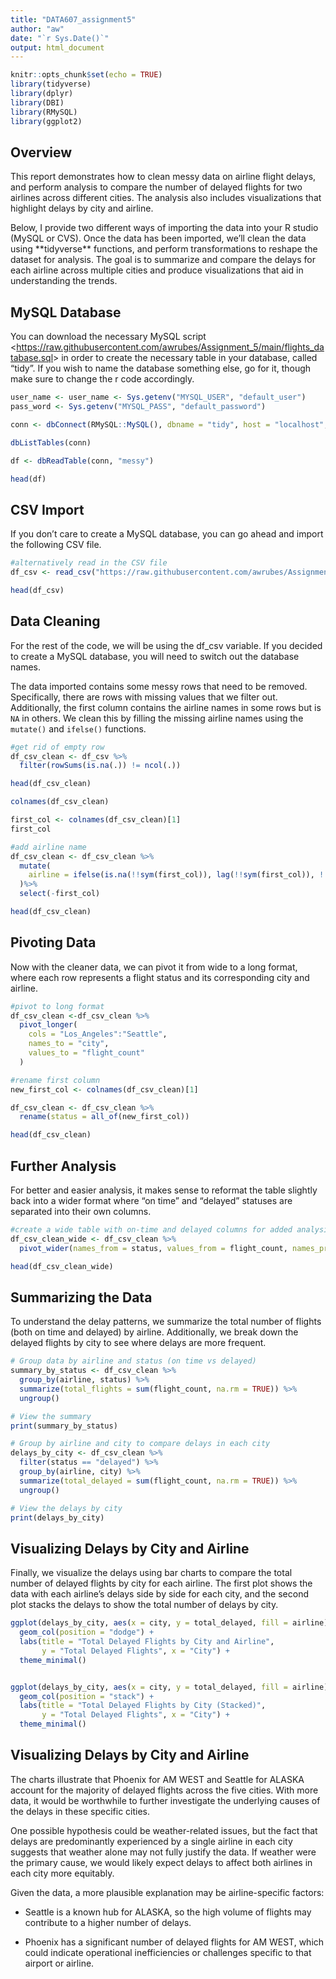 ```yaml
---
title: "DATA607_assignment5"
author: "aw"
date: "`r Sys.Date()`"
output: html_document
---
```


```r
knitr::opts_chunk$set(echo = TRUE)
library(tidyverse)
library(dplyr)
library(DBI)
library(RMySQL)
library(ggplot2)
```

## Overview

This report demonstrates how to clean messy data on airline flight delays, and perform analysis to compare the number of delayed flights for two airlines across different cities. The analysis also includes visualizations that highlight delays by city and airline.

Below, I provide two different ways of importing the data into your R studio (MySQL or CVS). Once the data has been imported, we'll clean the data using \*\*tidyverse\*\* functions, and perform transformations to reshape the dataset for analysis. The goal is to summarize and compare the delays for each airline across multiple cities and produce visualizations that aid in understanding the trends.

## MySQL Database

You can download the necessary MySQL script \<[https://raw.githubusercontent.com/awrubes/Assignment_5/main/flights_database.sql](https://raw.githubusercontent.com/awrubes/Assignment_5/refs/heads/main/flights_database.sql){.uri}\> in order to create the necessary table in your database, called "tidy". If you wish to name the database something else, go for it, though make sure to change the r code accordingly.

```r

user_name <- user_name <- Sys.getenv("MYSQL_USER", "default_user")
pass_word <- Sys.getenv("MYSQL_PASS", "default_password")

conn <- dbConnect(RMySQL::MySQL(), dbname = "tidy", host = "localhost", user = user_name, password = pass_word)

dbListTables(conn)

df <- dbReadTable(conn, "messy")

head(df)
```

## CSV Import

If you don't care to create a MySQL database, you can go ahead and import the following CSV file.

```r

#alternatively read in the CSV file
df_csv <- read_csv("https://raw.githubusercontent.com/awrubes/Assignment_5/main/mess_data.csv")

head(df_csv)

```

## Data Cleaning

For the rest of the code, we will be using the df_csv variable. If you decided to create a MySQL database, you will need to switch out the database names.

The data imported contains some messy rows that need to be removed. Specifically, there are rows with missing values that we filter out. Additionally, the first column contains the airline names in some rows but is `NA` in others. We clean this by filling the missing airline names using the `mutate()` and `ifelse()` functions.

```r

#get rid of empty row
df_csv_clean <- df_csv %>%
  filter(rowSums(is.na(.)) != ncol(.))

head(df_csv_clean)

colnames(df_csv_clean)

first_col <- colnames(df_csv_clean)[1]
first_col

#add airline name
df_csv_clean <- df_csv_clean %>%
  mutate(
    airline = ifelse(is.na(!!sym(first_col)), lag(!!sym(first_col)), !!sym(first_col))
  )%>%
  select(-first_col)

head(df_csv_clean)

```

## Pivoting Data

Now with the cleaner data, we can pivot it from wide to a long format, where each row represents a flight status and its corresponding city and airline.

```r

#pivot to long format
df_csv_clean <-df_csv_clean %>%
  pivot_longer(
    cols = "Los_Angeles":"Seattle",
    names_to = "city",
    values_to = "flight_count"
  )

#rename first column
new_first_col <- colnames(df_csv_clean)[1]

df_csv_clean <- df_csv_clean %>%
  rename(status = all_of(new_first_col))

head(df_csv_clean)
```

## Further Analysis

For better and easier analysis, it makes sense to reformat the table slightly back into a wider format where "on time" and "delayed" statuses are separated into their own columns.

```r

#create a wide table with on-time and delayed columns for added analysis
df_csv_clean_wide <- df_csv_clean %>%
  pivot_wider(names_from = status, values_from = flight_count, names_prefix = "total_")

head(df_csv_clean_wide)
```

## Summarizing the Data

To understand the delay patterns, we summarize the total number of flights (both on time and delayed) by airline. Additionally, we break down the delayed flights by city to see where delays are more frequent.

```r

# Group data by airline and status (on time vs delayed)
summary_by_status <- df_csv_clean %>%
  group_by(airline, status) %>%
  summarize(total_flights = sum(flight_count, na.rm = TRUE)) %>%
  ungroup()

# View the summary
print(summary_by_status)

# Group by airline and city to compare delays in each city
delays_by_city <- df_csv_clean %>%
  filter(status == "delayed") %>%
  group_by(airline, city) %>%
  summarize(total_delayed = sum(flight_count, na.rm = TRUE)) %>%
  ungroup()

# View the delays by city
print(delays_by_city)
```

## Visualizing Delays by City and Airline

Finally, we visualize the delays using bar charts to compare the total number of delayed flights by city for each airline. The first plot shows the data with each airline's delays side by side for each city, and the second plot stacks the delays to show the total number of delays by city.

```r

ggplot(delays_by_city, aes(x = city, y = total_delayed, fill = airline)) +
  geom_col(position = "dodge") +
  labs(title = "Total Delayed Flights by City and Airline", 
       y = "Total Delayed Flights", x = "City") +
  theme_minimal()


ggplot(delays_by_city, aes(x = city, y = total_delayed, fill = airline)) +
  geom_col(position = "stack") +
  labs(title = "Total Delayed Flights by City (Stacked)", 
       y = "Total Delayed Flights", x = "City") +
  theme_minimal()

```

## Visualizing Delays by City and Airline

The charts illustrate that Phoenix for AM WEST and Seattle for ALASKA account for the majority of delayed flights across the five cities. With more data, it would be worthwhile to further investigate the underlying causes of the delays in these specific cities.

One possible hypothesis could be weather-related issues, but the fact that delays are predominantly experienced by a single airline in each city suggests that weather alone may not fully justify the data. If weather were the primary cause, we would likely expect delays to affect both airlines in each city more equitably.

Given the data, a more plausible explanation may be airline-specific factors:

-   Seattle is a known hub for ALASKA, so the high volume of flights may contribute to a higher number of delays.

-   Phoenix has a significant number of delayed flights for AM WEST, which could indicate operational inefficiencies or challenges specific to that airport or airline.
